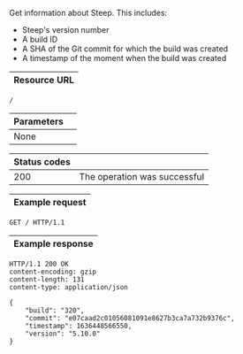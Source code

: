 Get information about Steep. This includes:

* Steep's version number
* A build ID
* A SHA of the Git commit for which the build was created
* A timestamp of the moment when the build was created

| Resource URL |
| ------------ |

```http
/
```

| Parameters   |                              |
| ------------ | ---------------------------- |
| None         |                              |

| Status codes |                              |
| ------------ | ---------------------------- |
| 200          | The operation was successful |

| Example request |
| --------------- |

```http
GET / HTTP/1.1
```

| Example response |
| ---------------- |

```http
HTTP/1.1 200 OK
content-encoding: gzip
content-length: 131
content-type: application/json

{
    "build": "320",
    "commit": "e07caad2c01056081091e8627b3ca7a732b9376c",
    "timestamp": 1636448566550,
    "version": "5.10.0"
}
```
